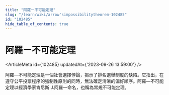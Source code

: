 ```yaml
---
title: "阿羅ー不可能定理"
slug: "/learn/wiki/arrow'simpossibilitytheorem-102485"
id: "102485"
hide_table_of_contents: true
---
```



# 阿羅ー不可能定理

<ArticleMeta id={102485} updatedAt={'2023-09-26 13:59:00'} />
<div className='border-solid border-b border-t-0 my-4 border-[var(--ifm-color-gray-300)]' />

阿羅—不可能定理是一個社會選擇悖論，揭示了排名選舉制度的缺陷。它指出，在遵守公平投票程序的強制性原則的同時，無法確定清晰的偏好順序。阿羅—不可能定理以經濟學家肯尼斯 J.阿羅—命名，也稱為常規不可能定理。
